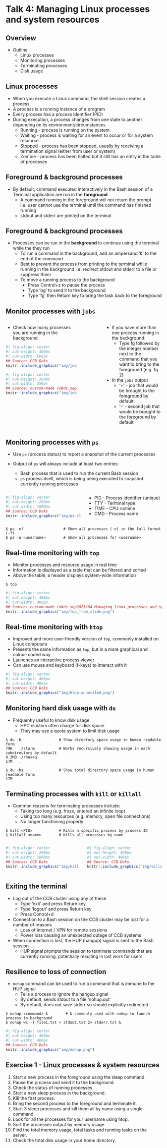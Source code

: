 # Talk 4: Managing Linux processes and system resources

## Overview

- Outline
  + Linux processes
  + Monitoring processes
  + Terminating processes
  + Disk usage

## Linux processes

- When you execute a Linux command, the shell session creates a process
- A process is a running instance of a program
- Every process has a process identifier (PID)
- During execution, a process changes from one state to another depending on its environment/circumstances
  + Running - process is running on the system
  + Waiting - process is waiting for an event to occur or for a system resource
  + Stopped - process has been stopped, usually by receiving a termination signal (either from user or system)
  + Zombie - process has been halted but it still has an entry in the table of processes


## Foreground & background processes

- By default, command executed interactively in the Bash session of a Terminal application are run in the **foreground**
  + A command running in the foreground will not return the prompt i.e. user cannot use the terminal until the command has finished running
  + stdout and stderr are printed on the terminal

## Foreground & background processes

- Processes can be run in the **background** to continue using the terminal while the they run
  + To run a command in the background, add an ampersand '&' to the end of the command
  + Best to prevent the process from printing to the terminal while running in the background i.e. redirect stdout and stderr to a file or suppress them
  + To move a running process to the background
    - Press Control+z to pause the process
    - Type 'bg' to send it to the background
    - Type 'fg' then Return key to bring the task back to the foreground

## Monitor processes with `jobs`

:::: {.columns}

::: {.column width="50%"}

- Check how many processes you are running in the background

```r
#| fig-align: center
#| out-height: 100px
#| out-width: 500px
## Source: CCB Doks
knitr::include_graphics("img/jobs.png")
```

```r
#| fig-align: center
#| out-height: 300px
#| out-width: 250px
## Source: custom-made (obds_sep2023/04_Managing_linux_processes_and_system_resources.pptx, slide 5)
knitr::include_graphics("img/jobs_option.png")
```

:::

::: {.column width="10%"}

:::

::: {.column width="40%"}

- If you have more than one process running in the background:
  + Type fg followed by the integer number next to the command that you want to bring to the foreground (e.g. fg 2)
  
- In the `jobs` output 
  + '+' - job that would be brought to the foreground by default
  + '-' - second job that would be brought to the foreground by default
  
:::

::::

## Monitoring processes with `ps`

- Use `ps` (process status) to report a snapshot of the current processes

- Output of `ps` will always include at least two entries:
  + Bash process that is used to run the current Bash session
  + `ps` process itself, which is being being executed to snapshot currently running processes

:::: {.columns}

::: {.column width="50%"}

```r
#| fig-align: center
#| out-height: 200px
#| out-width: 1000px
## Source: CCB Doks
knitr::include_graphics("img/ps-sleep.png")
```

:::

::: {.column width="50%"}

  + PID  - Process identifier (unique)
  + TTY  - Terminal type
  + TIME - CPU runtime
  + CMD  - Process name
  
:::

::::

```
$ ps -ef                  # Show all processes (-e) in the full format (-f)
$ ps -u <username>        # Show all processes for <username>
```

## Real-time monitoring with `top`

- Monitor processes and resource usage in real time
- Information is displayed as a table that can be filtered and sorted
- Above the table, a header displays system-wide information 

```
$ top
```

```r
#| fig-align: center
#| out-height: 400px
#| out-width: 400px
## Source: custom-made (obds_sep2023/04_Managing_linux_processes_and_system_resources.pptx, slide 7)
knitr::include_graphics("img/top_from_slide.png")
```

## Real-time monitoring with `htop`

- Improved and more user-friendly version of `top`, commonly installed on Linux computers
- Presents the same information as `top`, but in a more graphical and colour-coded way
 - Launches an interactive process viewer
 - Can use mouse and keyboard (f-keys) to interact with it

```r
#| fig-align: center
#| out-height: 400px
#| out-width: 400px
## Source: CCB Doks
knitr::include_graphics("img/htop-annotated.png")
```

##  Monitoring hard disk usage with `du`

- Frequently useful to know disk usage
  + HPC clusters often charge for disk space
  + They may use a quota system to limit disk usage

```
$ du -h                 # Show directory space usage in human readable form
79K   ./slurm           # Works recursively showing usage in each subdirectory by default
8.2MB ./rnaseq
17M   .

$ du -hs                # Show total directory space usage in human readable form
17M   .
```

## Terminating processes with `kill` or `killall`

- Common reasons for terminating processes include:
  + Taking too long (e.g. froze, entered an infinite loop)
  + Using too many resources (e.g. memory, open file connections)
  + No longer functioning properly

```
$ kill <PID>            # Kills a specific process by process ID 
$ killall <name>        # Kills all processes by name
```

:::: {.columns}

::: {.column width="50%"}

```r
#| fig-align: center
#| out-height: 200px
#| out-width: 1000px
## Source: CCB Doks
knitr::include_graphics("img/kill.png")
```

:::

::: {.column width="50%"}

```r
#| fig-align: center
#| out-height: 400px
#| out-width: 400px
## Source: CCB Doks
knitr::include_graphics("img/killall.png")
```

:::

::::

## Exiting the terminal

- Log out of the CCB cluster using any of these
  + Type 'exit' and press Return key 
  + Type 'logout' and press Return key 
  + Press Control+d
  
- Connection to a Bash session on the CCB cluster may be lost for a number of reasons
  + Loss of internet / VPN for remote sessions
  + Power loss causing an unexpected outage of CCB systems

- When connection is lost, the HUP (hangup) signal is sent to the Bash session 
  + HUP signal prompts the session to terminate commands that are currently running, potentially resulting in lost work for users

## Resilience to loss of connection

- `nohup` command can be used to run a command that is immune to the HUP signal
  + Tells a process to ignore the hangup signal
  + By default, sends stdout to a file 'nohup.out'
  + By default, does not save stderr so should explicitly redirected

```
$ nohup <command> &        # & commonly used with nohup to launch process in background
$ nohup wc -l file1.txt > stdout.txt 2> stderr.txt &
```

```r
#| fig-align: center
#| out-height: 400px
#| out-width: 400px
## Source: CCB Doks
knitr::include_graphics("img/nohup.png")
```

## Exercise 1 - Linux processes & system resources

1. Start a new process in the foreground using the sleep command.
2. Pause the process and send it to the background.
3. Check the status of running processes.
4. Start a new sleep process in the background.
5. Kill the first process.
6. Bring the second process to the foreground and terminate it.
7. Start 3 sleep processes and kill them all by name using a single command.
8. Look for all the processes for your username using htop.
9. Sort the processes output by memory usage.
10. Find the total memory usage, total tasks and running tasks on the server.
11. Check the total disk usage in your home directory.

<!--
## References

```r
#| results: asis
PrintBibliography(bib)
```
-->